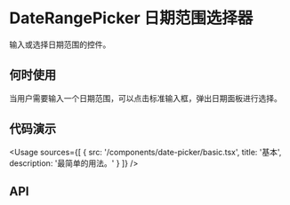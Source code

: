 
# DateRangePicker 日期范围选择器

输入或选择日期范围的控件。

## 何时使用

当用户需要输入一个日期范围，可以点击标准输入框，弹出日期面板进行选择。

## 代码演示

<Usage
  sources={[
    {
      src: '/components/date-picker/basic.tsx',
      title: '基本',
      description: '最简单的用法。'
    }
  ]}
/>

## API
